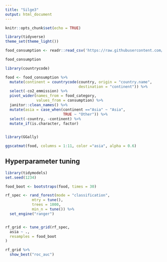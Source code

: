 ```yaml
---
title: "Silge3"
output: html_document
---
```


```r
knitr::opts_chunk$set(echo = TRUE)
```

```r
library(tidyverse)
theme_set(theme_light())
```

```r
food_consumption <- readr::read_csv('https://raw.githubusercontent.com/rfordatascience/tidytuesday/master/data/2020/2020-02-18/food_consumption.csv')

food_consumption
```

```r
library(countrycode)

food <- food_consumption %>%
  mutate(continent = countrycode(country, origin = "country.name",
                                 destination = "continent")) %>%
  select(-co2_emmission) %>%
  pivot_wider(names_from = food_category,
              values_from = consumption) %>%
  janitor::clean_names() %>%
  mutate(asia = case_when(continent =="Asia" ~ "Asia",
                          TRUE ~ "Other")) %>%
  select(-country, -continent) %>%
  mutate_if(is.character, factor)
  
```

```r
library(GGally)

ggscatmat(food, columns = 1:11, color ="asia", alpha = 0.6)
```

## Hyperparameter tuning

```r
library(tidymodels)
set.seed(1234)

food_boot <- bootstraps(food, times = 30)
```

```r
rf_spec <- rand_forest(mode = "classification", 
            mtry = tune(),
            trees = 1000,
            min_n = tune()) %>%
  set_engine("ranger")


rf_grid <- tune_grid(rf_spec,
  asia ~ .,
  resamples = food_boot
)
```

```r
rf_grid %>%
  show_best("roc_auc")
```

